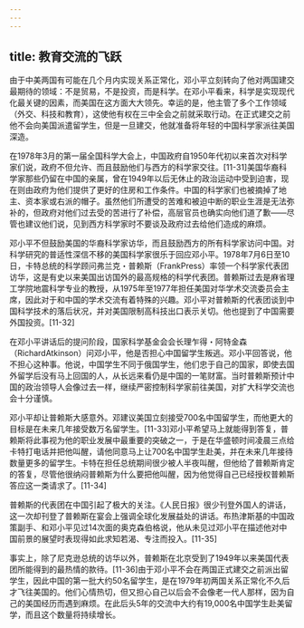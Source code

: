 ```yaml
---
---
---
```

title: 教育交流的飞跃
---



由于中美两国有可能在几个月内实现关系正常化，邓小平立刻转向了他对两国建交最期待的领域：不是贸易，不是投资，而是科学。在邓小平看来，科学是实现现代化最关键的因素，而美国在这方面大大领先。幸运的是，他主管了多个工作领域（外交、科技和教育），这使他有权在三中全会之前就采取行动。在正式建交之前他不会向美国派遣留学生，但是一旦建交，他就准备将年轻的中国科学家派往美国深造。

在1978年3月的第一届全国科学大会上，中国政府自1950年代初以来首次对科学家们说，政府不但允许、而且鼓励他们与西方的科学家交往。[11-31]美国华裔科学家那些仍留在中国的亲属，曾在1949年以后无休止的政治运动中受到迫害，现在则由政府为他们提供了更好的住房和工作条件。中国的科学家们也被摘掉了地主、资本家或右派的帽子。虽然他们所遭受的苦难和被迫中断的职业生涯是无法弥补的，但政府对他们过去受的苦进行了补偿，高层官员也确实向他们道了歉——尽管也建议他们说，见到西方科学家时不要谈及政府过去给他们造成的麻烦。

邓小平不但鼓励美国的华裔科学家访华，而且鼓励西方的所有科学家访问中国。对科学研究的普适性深信不移的美国科学家很乐于回应邓小平。1978年7月6日至10日，卡特总统的科学顾问弗兰克・普赖斯（FrankPress）率领一个科学家代表团访华，这是有史以来美国出访国外的最高规格的科学代表团。普赖斯过去是麻省理工学院地震科学专业的教授，从1975年至1977年担任美国对华学术交流委员会主席，因此对于和中国的学术交流有着特殊的兴趣。邓小平对普赖斯的代表团谈到中国科学技术的落后状况，并对美国限制高科技出口表示关切。他也提到了中国需要外国投资。[11-32]

在邓小平讲话后的提问阶段，国家科学基金会会长理乍得・阿特金森（RichardAtkinson）问邓小平，他是否担心中国留学生叛逃。邓小平回答说，他不担心这种事。他说，中国学生不同于俄国学生，他们忠于自己的国家，即使去国外留学后没有马上回国的人，从长远来看仍是中国的一笔财富。当时普赖斯预计中国的政治领导人会像过去一样，继续严密控制科学家前往美国，对扩大科学交流也会十分谨慎。

邓小平却让普赖斯大感意外。邓建议美国立刻接受700名中国留学生，而他更大的目标是在未来几年接受数万名留学生。[11-33]邓小平希望马上就能得到答复，普赖斯将此事视为他的职业发展中最重要的突破之一，于是在华盛顿时间凌晨三点给卡特打电话并把他叫醒，请他同意马上让700名中国学生赴美，并在未来几年接待数量更多的留学生。卡特在担任总统期间很少被人半夜叫醒，但他给了普赖斯肯定的答复，尽管他很纳闷普赖斯为什么要把他叫醒，因为他觉得自己已经授权普赖斯答应这一类请求了。[11-34]

普赖斯的代表团在中国引起了极大的关注。《人民日报》很少刊登外国人的讲话，这一次却刊登了普赖斯在宴会上强调全球化发展益处的讲话。布热津斯基的中国政策副手、和邓小平见过14次面的奥克森伯格说，他从未见过邓小平在描述他对中国前景的展望时表现得如此求知若渴、专注而投入。[11-35]

事实上，除了尼克逊总统的访华以外，普赖斯在北京受到了1949年以来美国代表团所能得到的最热情的款待。[11-36]由于邓小平不会在两国正式建交之前派出留学生，因此中国的第一批大约50名留学生，是在1979年初两国关系正常化不久后才飞往美国的。他们心情热切，但又担心自己以后会不会像老一代人那样，因为自己的美国经历而遇到麻烦。在此后头5年的交流中大约有19,000名中国学生赴美留学，而且这个数量将持续增长。